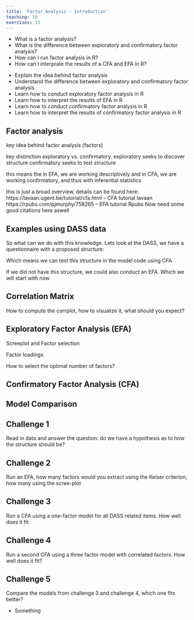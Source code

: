 ```yaml
---
title: 'Factor Analysis - Introduction'
teaching: 10
exercises: 15
---
```


:::::::::::::::::::::::::::::::::::::: questions 

- What is a factor analysis?
- What is the difference between exploratory and confirmatory factor analysis?
- How can I run factor analysis in R?
- How can I interprate the results of a CFA and EFA in R?

::::::::::::::::::::::::::::::::::::::::::::::::

::::::::::::::::::::::::::::::::::::: objectives

- Explain the idea behind factor analysis
- Understand the difference between exploratory and confirmatory factor analysis
- Learn how to conduct exploratory factor analysis in R
- Learn how to interpret the results of EFA in R
- Learn how to conduct confirmatory factor analysis in R
- Learn how to interpret the results of confirmatory factor analysis in R
::::::::::::::::::::::::::::::::::::::::::::::::

## Factor analysis

key idea behind factor analysis (factors)

key distinction exploratory vs. confirmatory. 
exploratory seeks to discover structure
confirmatory seeks to test structure

this means the in EFA, we are working descriptively
and in CFA, we are working confirmatory, and thus with inferential statistics

this is just a broad overview, details can be found here:
https://lavaan.ugent.be/tutorial/cfa.html -- CFA tutorial lavaan
https://rpubs.com/pjmurphy/758265 -- EFA tutorial Rpubs
Now need some good citations here aswell

## Examples using DASS data
So what can we do with this knowledge.
Lets look at the DASS, we have a questionnaire with a proposed structure:

Which means we can test this structure in the model code using CFA

If we did not have this structure, we could also conduct an EFA. Which we will start with now

## Correlation Matrix
How to compute the corrplot, how to visualize it, what should you expect?

## Exploratory Factor Analysis (EFA)

Screeplot and Factor selection

Factor loadings

How to select the optimal number of factors?

## Confirmatory Factor Analysis (CFA)

## Model Comparison

::: challenge 

## Challenge 1

Read in data and answer the question: do we have a hypothesis as to how the structure should be?

:::

::: challenge 

## Challenge 2

Run an EFA, how many factors would you extract using the Keiser criterion, how many using the scree-plot

:::

::: challenge 

## Challenge 3

Run a CFA using a one-factor model for all DASS related items. How well does it fit

:::

::: challenge 

## Challenge 4

Run a second CFA using a three factor model with correlated factors. How well does it fit?
:::

::: challenge 

## Challenge 5

Compare the models from challenge 3 and challenge 4, which one fits better?

:::

::::::::::::::::::::::::::::::::::::: keypoints 

- Something

::::::::::::::::::::::::::::::::::::::::::::::::

